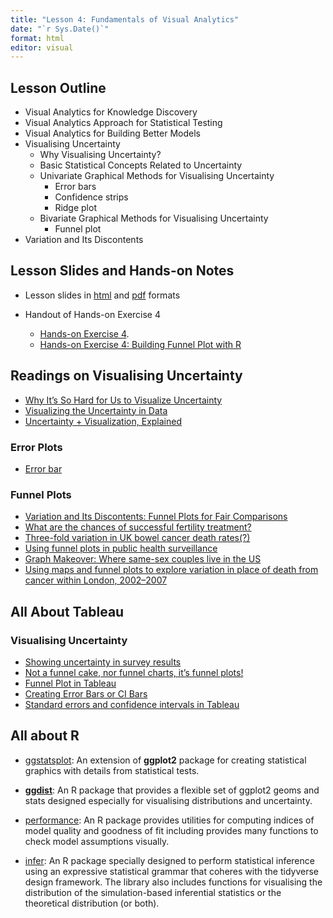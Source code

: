 ```yaml
---
title: "Lesson 4: Fundamentals of Visual Analytics"
date: "`r Sys.Date()`"
format: html
editor: visual
---
```


## Lesson Outline

-   Visual Analytics for Knowledge Discovery
-   Visual Analytics Approach for Statistical Testing
-   Visual Analytics for Building Better Models
-   Visualising Uncertainty
    -   Why Visualising Uncertainty?
    -   Basic Statistical Concepts Related to Uncertainty
    -   Univariate Graphical Methods for Visualising Uncertainty
        -   Error bars
        -   Confidence strips
        -   Ridge plot
    -   Bivariate Graphical Methods for Visualising Uncertainty
        -   Funnel plot
-   Variation and Its Discontents

## Lesson Slides and Hands-on Notes

-   Lesson slides in [html](../lesson/Lesson04/Lesson04-Fundamentals of Visual Analytics.html) and [pdf](../lesson/Lesson04/Lesson04-Fundamentals of Visual Analytics.pdf) formats

-   Handout of Hands-on Exercise 4

    -   [Hands-on Exercise 4](../Hands-on_Ex/Hands-on_Ex04/Hands-on_Ex04.html).
    -   [Hands-on Exercise 4: Building Funnel Plot with R](../Hands-on_Ex/Hands-on_Ex04/Hands-on_Ex04-FunnelPlot.html)

## Readings on Visualising Uncertainty

-   [Why It's So Hard for Us to Visualize Uncertainty](https://hbr.org/2016/11/why-its-so-hard-for-us-to-visualize-uncertainty)
-   [Visualizing the Uncertainty in Data](https://flowingdata.com/2018/01/08/visualizing-the-uncertainty-in-data/)
-   [Uncertainty + Visualization, Explained](https://medium.com/multiple-views-visualization-research-explained/uncertainty-visualization-explained-67e7a73f031b)

### Error Plots

-   [Error bar](https://en.wikipedia.org/wiki/Error_bar)

### Funnel Plots

-   [Variation and Its Discontents: Funnel Plots for Fair Comparisons](https://www.perceptualedge.com/articles/visual_business_intelligence/variation_and_its_discontents.pdf)
-   [What are the chances of successful fertility treatment?](https://understandinguncertainty.org/fertility)
-   [Three-fold variation in UK bowel cancer death rates(?)](https://understandinguncertainty.org/three-fold-variation-uk-bowel-cancer-death-rates)
-   [Using funnel plots in public health surveillance](https://pophealthmetrics.biomedcentral.com/articles/10.1186/1478-7954-9-58)
-   [Graph Makeover: Where same-sex couples live in the US](https://community.jmp.com/t5/JMP-Blog/Graph-Makeover-Where-same-sex-couples-live-in-the-US/ba-p/30616)
-   [Using maps and funnel plots to explore variation in place of death from cancer within London, 2002--2007](https://pdfs.semanticscholar.org/516b/afaccbd9b9bf82c9afdf507121f1a52e3093.pdf)

## All About Tableau

### Visualising Uncertainty

-   [Showing uncertainty in survey results](https://www.datarevelations.com/showing-uncertainty.html)
-   [Not a funnel cake, nor funnel charts, it's funnel plots!](http://drawingwithnumbers.artisart.org/?s=Not+a+funnel+cake)
-   [Funnel Plot in Tableau](https://www.youtube.com/watch?v=HgYzplb5XAU)
-   [Creating Error Bars or CI Bars](https://kb.tableau.com/articles/howto/creating-error-bars)
-   [Standard errors and confidence intervals in Tableau](https://www.theinformationlab.co.uk/2019/10/25/standard-errors-and-confidence-intervals-in-tableau/)

## All about R

-   [ggstatsplot](https://indrajeetpatil.github.io/ggstatsplot/): An extension of **ggplot2** package for creating statistical graphics with details from statistical tests.

-   [**ggdist**](https://mjskay.github.io/ggdist/index.html): An R package that provides a flexible set of ggplot2 geoms and stats designed especially for visualising distributions and uncertainty.

-   [performance](https://easystats.github.io/performance/): An R package provides utilities for computing indices of model quality and goodness of fit including provides many functions to check model assumptions visually.

-   [infer](https://infer.netlify.app/index.html): An R package specially designed to perform statistical inference using an expressive statistical grammar that coheres with the tidyverse design framework. The library also includes functions for visualising the distribution of the simulation-based inferential statistics or the theoretical distribution (or both).
